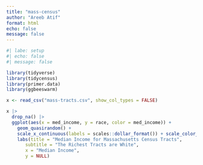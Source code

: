 ```yaml
---
title: "mass-census"
author: "Areeb Atif"
format: html
echo: false
message: false
---
```


```r
#| labe: setup
#| echo: false
#| message: false

library(tidyverse)
library(tidycensus)
library(primer.data)
library(ggbeeswarm)

```

```r
x <- read_csv("mass-tracts.csv", show_col_types = FALSE)
```

```r
x |> 
  drop_na() |> 
  ggplot(aes(x = med_income, y = race, color = med_income)) +
    geom_quasirandom() +
    scale_x_continuous(labels = scales::dollar_format()) + scale_color_viridis_c(guide = "none") + 
    labs(title = "Median Income for Massachusetts Census Tracts",
       subtitle = "The Richest Tracts are White",
       x = "Median Income",
       y = NULL)
```


